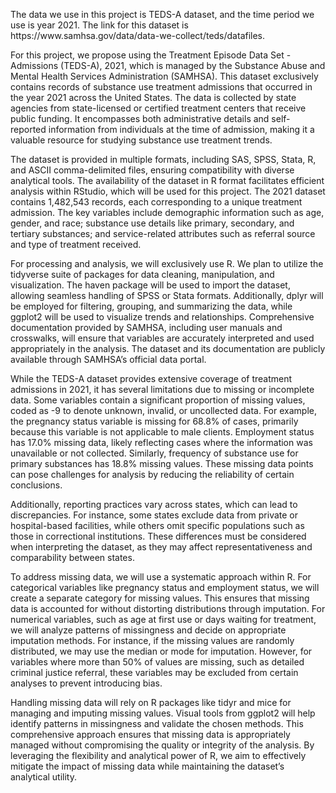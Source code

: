 The data we use in this project is TEDS-A dataset, and the time period we use is year 2021. The link for this dataset is https://www.samhsa.gov/data/data-we-collect/teds/datafiles.

For this project, we propose using the Treatment Episode Data Set - Admissions (TEDS-A), 2021, which is managed by the Substance Abuse and Mental Health Services Administration (SAMHSA). This dataset exclusively contains records of substance use treatment admissions that occurred in the year 2021 across the United States. The data is collected by state agencies from state-licensed or certified treatment centers that receive public funding. It encompasses both administrative details and self-reported information from individuals at the time of admission, making it a valuable resource for studying substance use treatment trends.

The dataset is provided in multiple formats, including SAS, SPSS, Stata, R, and ASCII comma-delimited files, ensuring compatibility with diverse analytical tools. The availability of the dataset in R format facilitates efficient analysis within RStudio, which will be used for this project. The 2021 dataset contains 1,482,543 records, each corresponding to a unique treatment admission. The key variables include demographic information such as age, gender, and race; substance use details like primary, secondary, and tertiary substances; and service-related attributes such as referral source and type of treatment received.

For processing and analysis, we will exclusively use R. We plan to utilize the tidyverse suite of packages for data cleaning, manipulation, and visualization. The haven package will be used to import the dataset, allowing seamless handling of SPSS or Stata formats. Additionally, dplyr will be employed for filtering, grouping, and summarizing the data, while ggplot2 will be used to visualize trends and relationships. Comprehensive documentation provided by SAMHSA, including user manuals and crosswalks, will ensure that variables are accurately interpreted and used appropriately in the analysis. The dataset and its documentation are publicly available through SAMHSA’s official data portal.

While the TEDS-A dataset provides extensive coverage of treatment admissions in 2021, it has several limitations due to missing or incomplete data. Some variables contain a significant proportion of missing values, coded as -9 to denote unknown, invalid, or uncollected data. For example, the pregnancy status variable is missing for 68.8% of cases, primarily because this variable is not applicable to male clients. Employment status has 17.0% missing data, likely reflecting cases where the information was unavailable or not collected. Similarly, frequency of substance use for primary substances has 18.8% missing values. These missing data points can pose challenges for analysis by reducing the reliability of certain conclusions.

Additionally, reporting practices vary across states, which can lead to discrepancies. For instance, some states exclude data from private or hospital-based facilities, while others omit specific populations such as those in correctional institutions. These differences must be considered when interpreting the dataset, as they may affect representativeness and comparability between states.

To address missing data, we will use a systematic approach within R. For categorical variables like pregnancy status and employment status, we will create a separate category for missing values. This ensures that missing data is accounted for without distorting distributions through imputation. For numerical variables, such as age at first use or days waiting for treatment, we will analyze patterns of missingness and decide on appropriate imputation methods. For instance, if the missing values are randomly distributed, we may use the median or mode for imputation. However, for variables where more than 50% of values are missing, such as detailed criminal justice referral, these variables may be excluded from certain analyses to prevent introducing bias.

Handling missing data will rely on R packages like tidyr and mice for managing and imputing missing values. Visual tools from ggplot2 will help identify patterns in missingness and validate the chosen methods. This comprehensive approach ensures that missing data is appropriately managed without compromising the quality or integrity of the analysis. By leveraging the flexibility and analytical power of R, we aim to effectively mitigate the impact of missing data while maintaining the dataset’s analytical utility.